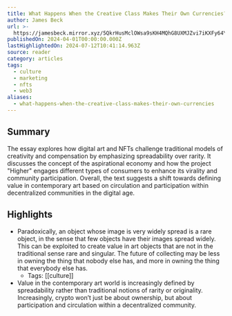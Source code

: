 ```yaml
---
title: What Happens When the Creative Class Makes Their Own Currencies?
author: James Beck
url: >-
  https://jamesbeck.mirror.xyz/5QkrHusMclOWsa9sKH4MQhG8UXMJZvi7iKXFy64YYTY?utm_source=substack&utm_medium=email
publishedOn: 2024-04-01T00:00:00.000Z
lastHighlightedOn: 2024-07-12T10:41:14.963Z
source: reader
category: articles
tags:
  - culture
  - marketing
  - nfts
  - web3
aliases:
  - what-happens-when-the-creative-class-makes-their-own-currencies
---
```

## Summary

The essay explores how digital art and NFTs challenge traditional models of creativity and compensation by emphasizing spreadability over rarity. It discusses the concept of the aspirational economy and how the project "Higher" engages different types of consumers to enhance its virality and community participation. Overall, the text suggests a shift towards defining value in contemporary art based on circulation and participation within decentralized communities in the digital age.

## Highlights
- Paradoxically, an object whose image is very widely spread is a rare object, in the sense that few objects have their images spread widely. This can be exploited to create value in art objects that are not in the traditional sense rare and singular. The future of collecting may be less in owning the thing that nobody else has, and more in owning the thing that everybody else has.
    - Tags: [[culture]] 
- Value in the contemporary art world is increasingly defined by spreadability rather than traditional notions of rarity or originality. Increasingly, crypto won’t just be about ownership, but about participation and circulation within a decentralized community.
